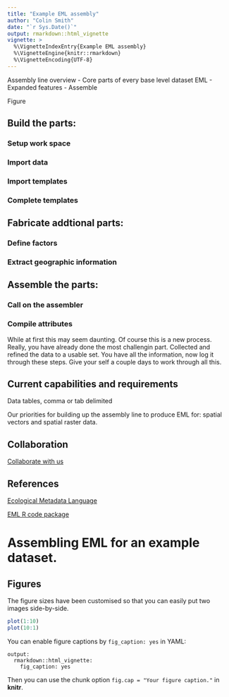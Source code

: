 ```yaml
---
title: "Example EML assembly"
author: "Colin Smith"
date: "`r Sys.Date()`"
output: rmarkdown::html_vignette
vignette: >
  %\VignetteIndexEntry{Example EML assembly}
  %\VignetteEngine{knitr::rmarkdown}
  %\VignetteEncoding{UTF-8}
---
```


Assembly line overview
- Core parts of every base level dataset EML 
- Expanded features
- Assemble


Figure

## Build the parts:

### Setup work space

### Import data

### Import templates

### Complete templates

## Fabricate addtional parts:

### Define factors

### Extract geographic information

## Assemble the parts:

### Call on the assembler
### Compile attributes





While at first this may seem daunting. Of course this is a new process. Really, you have already done the most challengin part. Collected and refined the data to a usable set. You have all the information, now log it through these steps. Give your self a couple days to work through all this.

## Current capabilities and requirements
Data tables, comma or tab delimited

Our priorities for building up the assembly line to produce EML for: spatial vectors and spatial raster
data.

## Collaboration
[Collaborate with us](https://github.com/EDIorg/emlAssemblyLine)


## References
[Ecological Metadata Language](https://knb.ecoinformatics.org/#external//emlparser/docs/index.html)

[EML R code package](https://github.com/ropensci/EML)

# Assembling EML for an example dataset.





## Figures

The figure sizes have been customised so that you can easily put two images side-by-side. 

```r
plot(1:10)
plot(10:1)
```

You can enable figure captions by `fig_caption: yes` in YAML:

    output:
      rmarkdown::html_vignette:
        fig_caption: yes

Then you can use the chunk option `fig.cap = "Your figure caption."` in **knitr**.

